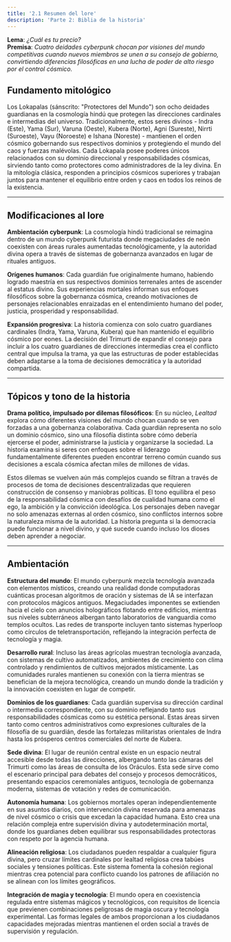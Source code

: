 ```yaml
---
title: '2.1 Resumen del lore'
description: 'Parte 2: Biblia de la historia'
---
```


**Lema**: _¿Cuál es tu precio?_  
**Premisa**: _Cuatro deidades cyberpunk chocan por visiones del mundo competitivas cuando nuevos miembros se unen a su consejo de gobierno, convirtiendo diferencias filosóficas en una lucha de poder de alto riesgo por el control cósmico._  

## Fundamento mitológico

Los Lokapalas (sánscrito: "Protectores del Mundo") son ocho deidades guardianas en la cosmología hindú que protegen las direcciones cardinales e intermedias del universo. Tradicionalmente, estos seres divinos - Indra (Este), Yama (Sur), Varuna (Oeste), Kubera (Norte), Agni (Sureste), Nirrti (Suroeste), Vayu (Noroeste) e Ishana (Noreste) - mantienen el orden cósmico gobernando sus respectivos dominios y protegiendo el mundo del caos y fuerzas malévolas. Cada Lokapala posee poderes únicos relacionados con su dominio direccional y responsabilidades cósmicas, sirviendo tanto como protectores como administradores de la ley divina. En la mitología clásica, responden a principios cósmicos superiores y trabajan juntos para mantener el equilibrio entre orden y caos en todos los reinos de la existencia.

---

## Modificaciones al lore

**Ambientación cyberpunk**: La cosmología hindú tradicional se reimagina dentro de un mundo cyberpunk futurista donde megaciudades de neón coexisten con áreas rurales aumentadas tecnológicamente, y la autoridad divina opera a través de sistemas de gobernanza avanzados en lugar de rituales antiguos.

**Orígenes humanos**: Cada guardián fue originalmente humano, habiendo logrado maestría en sus respectivos dominios terrenales antes de ascender al estatus divino. Sus experiencias mortales informan sus enfoques filosóficos sobre la gobernanza cósmica, creando motivaciones de personajes relacionables enraizadas en el entendimiento humano del poder, justicia, prosperidad y responsabilidad.

**Expansión progresiva**: La historia comienza con solo cuatro guardianes cardinales (Indra, Yama, Varuna, Kubera) que han mantenido el equilibrio cósmico por eones. La decisión del Trimurti de expandir el consejo para incluir a los cuatro guardianes de direcciones intermedias crea el conflicto central que impulsa la trama, ya que las estructuras de poder establecidas deben adaptarse a la toma de decisiones democrática y la autoridad compartida.

---

## Tópicos y tono de la historia

**Drama político, impulsado por dilemas filosóficos**: En su núcleo, *Lealtad* explora cómo diferentes visiones del mundo chocan cuando se ven forzadas a una gobernanza colaborativa. Cada guardián representa no solo un dominio cósmico, sino una filosofía distinta sobre cómo debería ejercerse el poder, administrarse la justicia y organizarse la sociedad. La historia examina si seres con enfoques sobre el liderazgo fundamentalmente diferentes pueden encontrar terreno común cuando sus decisiones a escala cósmica afectan miles de millones de vidas.

Estos dilemas se vuelven aún más complejos cuando se filtran a través de procesos de toma de decisiones descentralizadas que requieren construcción de consenso y maniobras políticas. El tono equilibra el peso de la responsabilidad cósmica con desafíos de cualidad humana como el ego, la ambición y la convicción ideológica. Los personajes deben navegar no solo amenazas externas al orden cósmico, sino conflictos internos sobre la naturaleza misma de la autoridad. La historia pregunta si la democracia puede funcionar a nivel divino, y qué sucede cuando incluso los dioses deben aprender a negociar.

---

## Ambientación

**Estructura del mundo**: El mundo cyberpunk mezcla tecnología avanzada con elementos místicos, creando una realidad donde computadoras cuánticas procesan algoritmos de oración y sistemas de IA se interfazan con protocolos mágicos antiguos. Megaciudades imponentes se extienden hacia el cielo con anuncios holográficos flotando entre edificios, mientras sus niveles subterráneos albergan tanto laboratorios de vanguardia como templos ocultos. Las redes de transporte incluyen tanto sistemas hyperloop como círculos de teletransportación, reflejando la integración perfecta de tecnología y magia.

**Desarrollo rural**: Incluso las áreas agrícolas muestran tecnología avanzada, con sistemas de cultivo automatizados, ambientes de crecimiento con clima controlado y rendimientos de cultivos mejorados místicamente. Las comunidades rurales mantienen su conexión con la tierra mientras se benefician de la mejora tecnológica, creando un mundo donde la tradición y la innovación coexisten en lugar de competir.

**Dominios de los guardianes**: Cada guardián supervisa su dirección cardinal o intermedia correspondiente, con su dominio reflejando tanto sus responsabilidades cósmicas como su estética personal. Estas áreas sirven tanto como centros administrativos como expresiones culturales de la filosofía de su guardián, desde las fortalezas militaristas orientales de Indra hasta los prósperos centros comerciales del norte de Kubera.

**Sede divina**: El lugar de reunión central existe en un espacio neutral accesible desde todas las direcciones, albergando tanto las cámaras del Trimurti como las áreas de consulta de los Oráculos. Esta sede sirve como el escenario principal para debates del consejo y procesos democráticos, presentando espacios ceremoniales antiguos, tecnología de gobernanza moderna, sistemas de votación y redes de comunicación.

**Autonomía humana**: Los gobiernos mortales operan independientemente en sus asuntos diarios, con intervención divina reservada para amenazas de nivel cósmico o crisis que excedan la capacidad humana. Esto crea una relación compleja entre supervisión divina y autodeterminación mortal, donde los guardianes deben equilibrar sus responsabilidades protectoras con respeto por la agencia humana.

**Alineación religiosa**: Los ciudadanos pueden respaldar a cualquier figura divina, pero cruzar límites cardinales por lealtad religiosa crea tabúes sociales y tensiones políticas. Este sistema fomenta la cohesión regional mientras crea potencial para conflicto cuando los patrones de afiliación no se alinean con los límites geográficos.

**Integración de magia y tecnología**: El mundo opera en coexistencia regulada entre sistemas mágicos y tecnológicos, con requisitos de licencia que previenen combinaciones peligrosas de magia oscura y tecnología experimental. Las formas legales de ambos proporcionan a los ciudadanos capacidades mejoradas mientras mantienen el orden social a través de supervisión y regulación.
